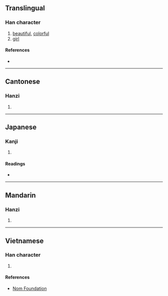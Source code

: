 {{also|奼}}
{{character info/new}}
==Translingual==

===Han character===
{{Han char|rn=38|rad=女|as=06|sn=9|four=|canj=VJHP|ids=⿰女宅}}

# [[beautiful]], [[colorful]]
# [[girl]]

====References====
* {{Han ref|kx=0261.140|dkj=06248|dj=0527.170|hdz=21048.040|uh=59F9|ud=23033}}

----

==Cantonese==

===Hanzi===
{{yue-hanzi|jyut=[[caa3]]|y=cha3}}

# {{defn|lang=yue|sort=女06}}

----

==Japanese==

===Kanji===
{{ja-kanji|grade=|rs=女06}}

# {{defn|lang=ja|sort=女06}}

====Readings====
* {{ja-readings|on=[[た]] (ta), [[と]] (to), [[つ]] (tsu)|kun=[[ほこる]] (hokoru), [[おとめ]] (otome)}}

----

==Mandarin==

===Hanzi===
{{cmn-hanzi|tra=奼|pin=[[chà]] ([[cha4]])|wg=ch'a<sup>4</sup>}}

# {{defn|lang=cmn|sort=女06}}

----

==Vietnamese==

===Han character===
{{vi-hantu|[[xá]]|rs=女06}}

# {{defn|lang=vi|sort=女06}}

====References====
* [http://nomfoundation.org/common/nom_details.php?codepoint=59f9 Nom Foundation]
